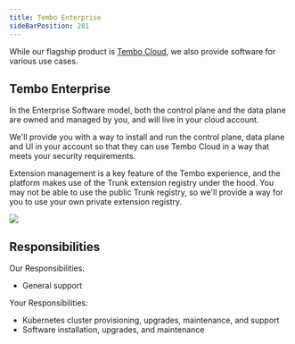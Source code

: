 ```yaml
---
title: Tembo Enterprise
sideBarPosition: 201
---
```



<Callout variant='tip'>
	While our flagship product is <a href="https://cloud.tembo.io">Tembo Cloud</a>,
	we also provide software for various use cases.
</Callout>


## Tembo Enterprise

In the Enterprise Software model, both the control plane and the data plane are 
owned and managed by you, and will live in your cloud account. 

We'll provide you with a way to install and run the control plane, 
data plane and UI in your account so that they can use Tembo Cloud in a 
way that meets your security requirements. 

Extension management is a key feature of the Tembo experience, and the platform makes use of the Trunk extension registry under the hood. You may not be able to use the 
public Trunk registry, so we'll provide a way for you to use your 
own private extension registry.

<img src="/enterprise-software.png" />

## Responsibilities

Our Responsibilities:

* General support

Your Responsibilities: 

* Kubernetes cluster provisioning, upgrades, maintenance, and support
* Software installation, upgrades, and maintenance